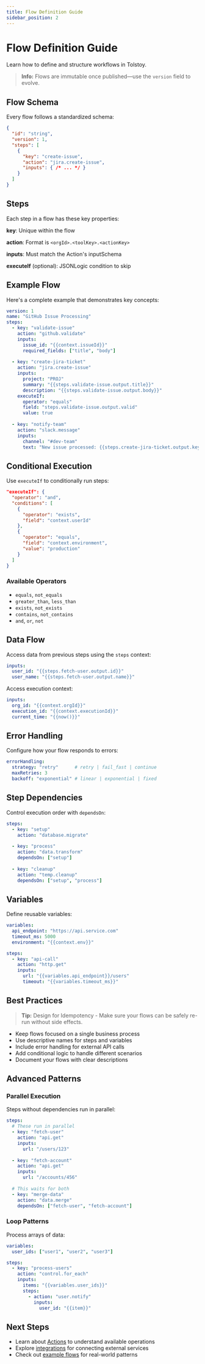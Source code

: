 ```yaml
---
title: Flow Definition Guide
sidebar_position: 2
---
```



# Flow Definition Guide

Learn how to define and structure workflows in Tolstoy.

> **Info:** Flows are immutable once published—use the `version` field to evolve.

## Flow Schema

Every flow follows a standardized schema:

```json
{
  "id": "string",
  "version": 1,
  "steps": [
    {
      "key": "create-issue",
      "action": "jira.create-issue",
      "inputs": { /* ... */ }
    }
  ]
}
```

## Steps

Each step in a flow has these key properties:

**key**: Unique within the flow

**action**: Format is `<orgId>.<toolKey>.<actionKey>`

**inputs**: Must match the Action's inputSchema

**executeIf** (optional): JSONLogic condition to skip

## Example Flow

Here's a complete example that demonstrates key concepts:

```yaml
version: 1
name: "GitHub Issue Processing"
steps:
  - key: "validate-issue"
    action: "github.validate"
    inputs:
      issue_id: "{{context.issueId}}"
      required_fields: ["title", "body"]
    
  - key: "create-jira-ticket"
    action: "jira.create-issue"
    inputs:
      project: "PROJ"
      summary: "{{steps.validate-issue.output.title}}"
      description: "{{steps.validate-issue.output.body}}"
    executeIf:
      operator: "equals"
      field: "steps.validate-issue.output.valid"
      value: true
    
  - key: "notify-team"
    action: "slack.message"
    inputs:
      channel: "#dev-team"
      text: "New issue processed: {{steps.create-jira-ticket.output.key}}"
```

## Conditional Execution

Use `executeIf` to conditionally run steps:

```json
"executeIf": {
  "operator": "and",
  "conditions": [
    {
      "operator": "exists",
      "field": "context.userId"
    },
    {
      "operator": "equals",
      "field": "context.environment",
      "value": "production"
    }
  ]
}
```

### Available Operators

- `equals`, `not_equals`
- `greater_than`, `less_than`
- `exists`, `not_exists` 
- `contains`, `not_contains`
- `and`, `or`, `not`

## Data Flow

Access data from previous steps using the `steps` context:

```yaml
inputs:
  user_id: "{{steps.fetch-user.output.id}}"
  user_name: "{{steps.fetch-user.output.name}}"
```

Access execution context:

```yaml
inputs:
  org_id: "{{context.orgId}}"
  execution_id: "{{context.executionId}}"
  current_time: "{{now()}}"
```

## Error Handling

Configure how your flow responds to errors:

```yaml
errorHandling:
  strategy: "retry"      # retry | fail_fast | continue
  maxRetries: 3
  backoff: "exponential" # linear | exponential | fixed
```

## Step Dependencies

Control execution order with `dependsOn`:

```yaml
steps:
  - key: "setup"
    action: "database.migrate"
    
  - key: "process"
    action: "data.transform"
    dependsOn: ["setup"]
    
  - key: "cleanup"
    action: "temp.cleanup"
    dependsOn: ["setup", "process"]
```

## Variables

Define reusable variables:

```yaml
variables:
  api_endpoint: "https://api.service.com"
  timeout_ms: 5000
  environment: "{{context.env}}"

steps:
  - key: "api-call"
    action: "http.get"
    inputs:
      url: "{{variables.api_endpoint}}/users"
      timeout: "{{variables.timeout_ms}}"
```

## Best Practices

> **Tip:** Design for Idempotency - Make sure your flows can be safely re-run without side effects.

- Keep flows focused on a single business process
- Use descriptive names for steps and variables
- Include error handling for external API calls
- Add conditional logic to handle different scenarios
- Document your flows with clear descriptions

## Advanced Patterns

### Parallel Execution

Steps without dependencies run in parallel:

```yaml
steps:
  # These run in parallel
  - key: "fetch-user"
    action: "api.get"
    inputs:
      url: "/users/123"
      
  - key: "fetch-account"
    action: "api.get" 
    inputs:
      url: "/accounts/456"
      
  # This waits for both
  - key: "merge-data"
    action: "data.merge"
    dependsOn: ["fetch-user", "fetch-account"]
```

### Loop Patterns

Process arrays of data:

```yaml
variables:
  user_ids: ["user1", "user2", "user3"]

steps:
  - key: "process-users"
    action: "control.for_each"
    inputs:
      items: "{{variables.user_ids}}"
      steps:
        - action: "user.notify"
          inputs:
            user_id: "{{item}}"
```

## Next Steps

- Learn about [Actions](/action-reference) to understand available operations
- Explore [integrations](/integrations) for connecting external services
- Check out [example flows](https://github.com/tolstoy/examples) for real-world patterns